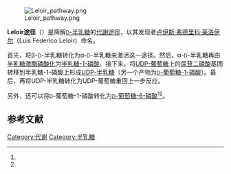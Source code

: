 [[File:Leloir_pathway.png|thumb]]

'''Leloir途径'''（{{lang-en|The Leloir pathway}}）是降解[[半乳糖|<small>D</small>-半乳糖]]的[[代謝途徑|代謝途徑]]，以其发现者[[卢伊斯·弗德里科·莱洛伊尔|卢伊斯·弗德里科·莱洛伊尔]]（Luis Federico Leloir）命名。

首先，{{le|半乳糖变旋酶|galactose mutarotase}}将β-<small>D</small>-半乳糖转化为α-<small>D</small>-半乳糖来激活这一途径。然后，α-<small>D</small>-半乳糖再由[[半乳糖激酶|半乳糖激酶]][[磷酸化|磷酸化]]为[[半乳糖-1-磷酸|半乳糖-1-磷酸]]。接下来，{{le|半乳糖-1-磷酸尿苷酰转移酶|Galactose—1-phosphate uridylyltransferase|<small>D</small>-半乳糖-1-磷酸尿苷酰转移酶}}将[[尿苷二磷酸葡萄糖|UDP-葡萄糖]]上的[[尿苷二磷酸|尿苷二磷酸]]基团转移到半乳糖-1-磷酸上形成[[尿苷二磷酸半乳糖|UDP-半乳糖]]（另一个产物为[[葡萄糖-1-磷酸|<small>D</small>-葡萄糖-1-磷酸]]）。最后，{{le|UDP-葡萄糖-4-差向异构酶|UDP-glucose 4-epimerase}}再将UDP-半乳糖转化为UDP-葡萄糖重回上一步反应。

另外，{{le|磷酸葡萄糖变位酶|phosphoglucomutase}}还可以将<small>D</small>-葡萄糖-1-磷酸转化为[[葡萄糖-6-磷酸|<small>D</small>-葡萄糖-6-磷酸]]<ref name="Frey1996" /><ref name="Garrett2010" />。

==参考文献==
{{Reflist|refs=

* <ref name="Leloir">{{cite journal | author = Holden HM, Rayment I, Thoden JB | title = Structure and function of enzymes of the Leloir pathway for galactose metabolism | journal = J. Biol. Chem. | volume = 278 | issue = 45 | pages = 43885–8 |date=November 2003 | pmid = 12923184 | doi = 10.1074/jbc.R300025200 | url = | issn = }}</ref>
* <ref name="Frey1996">{{cite journal |author=Frey PA |title=The Leloir pathway: a mechanistic imperative for three enzymes to change the stereochemical configuration of a single carbon in galactose |journal=FASEB J. |volume=10 |issue=4 |pages=461–70 |date=March 1996 |pmid=8647345 |doi= |url=http://www.fasebj.org/cgi/pmidlookup?view=long&pmid=8647345 |accessdate=2011-04-01}}</ref>
* <ref name=Garrett2010>{{citation | last1=Garrett | first1=Reginald | year=2010 | title=Biochemistry | last2=Grisham | first2=Charles M. | edition=4 | publisher=Cengage Learning | isbn=978-0-495-10935-8 | page=556 | url=http://books.google.co.uk/books?id=iGPsen3fSOIC&pg=PA556&ved=0CC0Q6AEwAA#v=onepage&q&f=false | accessdate=2014-10-13 | archive-date=2014-10-29 | archive-url=https://web.archive.org/web/20141029223541/http://books.google.co.uk/books?id=iGPsen3fSOIC&pg=PA556&ved=0CC0Q6AEwAA#v=onepage&q&f=false | dead-url=no }}</ref>

}}

[[Category:代谢|Category:代谢]]
[[Category:半乳糖|Category:半乳糖]]